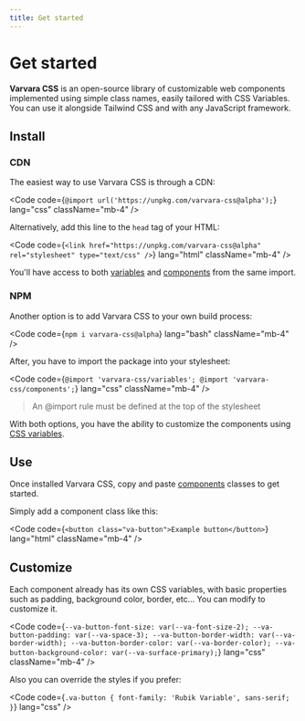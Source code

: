 ```yaml
---
title: Get started
---
```



# Get started

**Varvara CSS** is an open-source library of customizable web components implemented using simple class names, easily tailored with CSS Variables. You can use it alongside Tailwind CSS and with any JavaScript framework.

## Install

### CDN

The easiest way to use Varvara CSS is through a CDN:

<Code
  code={`@import url('https://unpkg.com/varvara-css@alpha');`}
  lang="css"
  className="mb-4"
/>

Alternatively, add this line to the `head` tag of your HTML:

<Code
  code={`<link
  href="https://unpkg.com/varvara-css@alpha"
  rel="stylesheet"
  type="text/css"
/>`}
  lang="html"
  className="mb-4"
/>

You'll have access to both [variables](/variables) and [components](/components) from the same import.

### NPM

Another option is to add Varvara CSS to your own build process:

<Code code={`npm i varvara-css@alpha`} lang="bash" className="mb-4" />

After, you have to import the package into your stylesheet:

<Code
  code={`@import 'varvara-css/variables';
@import 'varvara-css/components';`}
  lang="css"
  className="mb-4"
/>

> An @import rule must be defined at the top of the stylesheet

With both options, you have the ability to customize the components using [CSS variables](/variables).

## Use

Once installed Varvara CSS, copy and paste [components](/components) classes to get started.

Simply add a component class like this:

<Code
  code={`<button class="va-button">Example button</button>`}
  lang="html"
  className="mb-4"
/>

## Customize

Each component already has its own CSS variables, with basic properties such as padding, background color, border, etc... You can modify to customize it.

<Code
  code={`--va-button-font-size: var(--va-font-size-2);
--va-button-padding: var(--va-space-3);
--va-button-border-width: var(--va-border-width);
--va-button-border-color: var(--va-border-color);
--va-button-background-color: var(--va-surface-primary);`}
  lang="css"
  className="mb-4"
/>

Also you can override the styles if you prefer:

<Code
  code={`.va-button {
  font-family: 'Rubik Variable', sans-serif;
}`}
  lang="css"
/>
